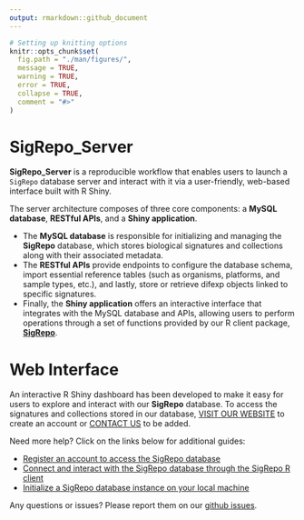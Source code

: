 ```yaml
---
output: rmarkdown::github_document
---
```


```r

# Setting up knitting options
knitr::opts_chunk$set(
  fig.path = "./man/figures/", 
  message = TRUE,
  warning = TRUE,
  error = TRUE,
  collapse = TRUE,
  comment = "#>"
)

```

# SigRepo_Server

**SigRepo_Server** is a reproducible workflow that enables users to launch a `SigRepo` database server and interact with it via a user-friendly, web-based interface built with R Shiny. 

The server architecture composes of three core components: a **MySQL database**, **RESTful APIs**, and a **Shiny application**. 

- The **MySQL database** is responsible for initializing and managing the **SigRepo** database, which stores biological signatures and collections along with their associated metadata.  
- The **RESTful APIs** provide endpoints to configure the database schema, import essential reference tables (such as organisms, platforms, and sample types, etc.), and lastly, store or retrieve difexp objects linked to specific signatures. 
- Finally, the **Shiny application** offers an interactive interface that integrates with the MySQL database and APIs, allowing users to perform operations through a set of functions provided by our R client package, [**SigRepo**](https://github.com/montilab/SigRepo).

# Web Interface
An interactive R Shiny dashboard has been developed to make it easy for users to explore and interact with our **SigRepo** database. To access the signatures and collections stored in our database, <a href="https://sigrepo.org/">VISIT OUR WEBSITE</a> to create an account or <a href="mailto:sigrepo@bu.edu">CONTACT US</a> to be added.

Need more help? Click on the links below for additional guides: 

- [Register an account to access the SigRepo database](https://montilab.github.io/SigRepo_Server/articles/create_user_account.html)
- [Connect and interact with the SigRepo database through the SigRepo R client](https://montilab.github.io/SigRepo/home.html)
- [Initialize a SigRepo database instance on your local machine](https://montilab.github.io/SigRepo_Server/articles/install_sigrepo_locally.html)

Any questions or issues? Please report them on our [github issues](https://github.com/montilab/SigRepo_Server/issues).


